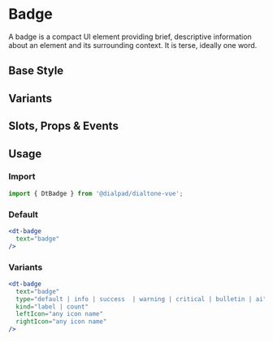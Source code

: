 
# Badge

<Subtitle>
  A badge is a compact UI element providing brief, descriptive information about an element and its surrounding context.
  It is terse, ideally one word.
</Subtitle>

## Base Style

<Canvas>
  <Story id="components-badge--default" />
</Canvas>

## Variants

<Canvas>
  <Story id="components-badge--variants" />
</Canvas>

## Slots, Props & Events

<ArgsTable story={PRIMARY_STORY} />

## Usage

### Import

```jsx
import { DtBadge } from '@dialpad/dialtone-vue';
```

### Default

```jsx
<dt-badge
  text="badge"
/>
```

### Variants

```jsx
<dt-badge
  text="badge"
  type="default | info | success  | warning | critical | bulletin | ai"
  kind="label | count"
  leftIcon="any icon name"
  rightIcon="any icon name"
/>
```
